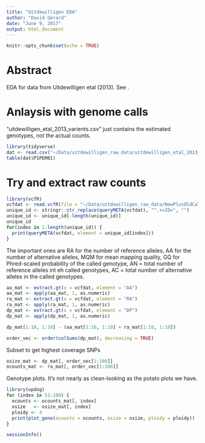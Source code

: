 ```yaml
---
title: "Uitdewilligen EDA"
author: "David Gerard"
date: "June 9, 2017"
output: html_document
---
```


```r
knitr::opts_chunk$set(echo = TRUE)
```

# Abstract

EDA for data from Uitdewilligen etal (2013). See \href{https://doi.org/10.1371/journal.pone.0062355}{https://doi.org/10.1371/journal.pone.0062355}.

# Anlaysis with genome calls

"uitdewilligen_etal_2013_varients.csv" just contains the estimated genotypes, not the actual counts.
```r
library(tidyverse)
dat <- read.csv("~/Data/uitdewilligen_raw_data/uitdewilligen_etal_2013_varients.csv", sep = ";")
table(dat$P1PEM01)
```

# Try and extract raw counts

```r
library(vcfR)
vcfdat <- read.vcfR(file = "~/Data/uitdewilligen_raw_data/NewPlusOldCalls.headed.vcf")
unique_id <- stringr::str_replace(queryMETA(vcfdat), "^.+=ID=", "")
unique_id <- unique_id[-length(unique_id)]
unique_id
for(index in 1:length(unique_id)) {
  print(queryMETA(vcfdat, element = unique_id[index]))
}
```


The important ones are RA for the number of reference alleles, AA for the number of alternative alleles, MQM for mean mapping quality, GQ for Phred-scaled probability of the called genotype, AN = total number of reference alleles int eh called genotypes, AC = total number of alternative alleles in the called genotypes.

```r
aa_mat <- extract.gt(x = vcfdat, element = "AA")
aa_mat <- apply(aa_mat, 1, as.numeric)
ra_mat <- extract.gt(x = vcfdat, element = "RA")
ra_mat <- apply(ra_mat, 1, as.numeric)
dp_mat <- extract.gt(x = vcfdat, element = "DP")
dp_mat <- apply(dp_mat, 1, as.numeric)

dp_mat[1:10, 1:10] - (aa_mat[1:10, 1:10] + ra_mat[1:10, 1:10])

order_vec <- order(colSums(dp_mat), decreasing = TRUE)
```

Subset to get highest coverage SNPs

```r
osize_mat <- dp_mat[, order_vec[1:100]]
ocounts_mat <- ra_mat[, order_vec[1:100]]
```

Genotype plots. It's not nearly as clean-looking as the potato plots we have.

```r
library(updog)
for (index in 51:100) {
  ocounts <- ocounts_mat[, index]
  osize   <- osize_mat[, index]
  ploidy <- 4
  print(plot_geno(ocounts = ocounts, osize = osize, ploidy = ploidy))
}

```

```r
sessionInfo()
```
